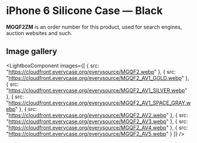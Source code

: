 
# iPhone 6 Silicone Case — Black

<Callout type='info' emoji='👉🏻'>**MGQF2ZM** is an order number for this product, used for search engines, auction websites and such.</Callout>

## Image gallery

<LightboxComponent
    images={[
      {
        src: "https://cloudfront.everycase.org/everysource/MGQF2.webp"
      },
      {
        src: "https://cloudfront.everycase.org/everysource/MGQF2_AV1_GOLD.webp"
      },
      {
        src: "https://cloudfront.everycase.org/everysource/MGQF2_AV1_SILVER.webp"
      },
      {
        src: "https://cloudfront.everycase.org/everysource/MGQF2_AV1_SPACE_GRAY.webp"
      },
      {
        src: "https://cloudfront.everycase.org/everysource/MGQF2_AV2.webp"
      },
      {
        src: "https://cloudfront.everycase.org/everysource/MGQF2_AV3.webp"
      },
      {
        src: "https://cloudfront.everycase.org/everysource/MGQF2_AV4.webp"
      },
      {
        src: "https://cloudfront.everycase.org/everysource/MGQF2_AV5.webp"
      }
    ]}
  />
